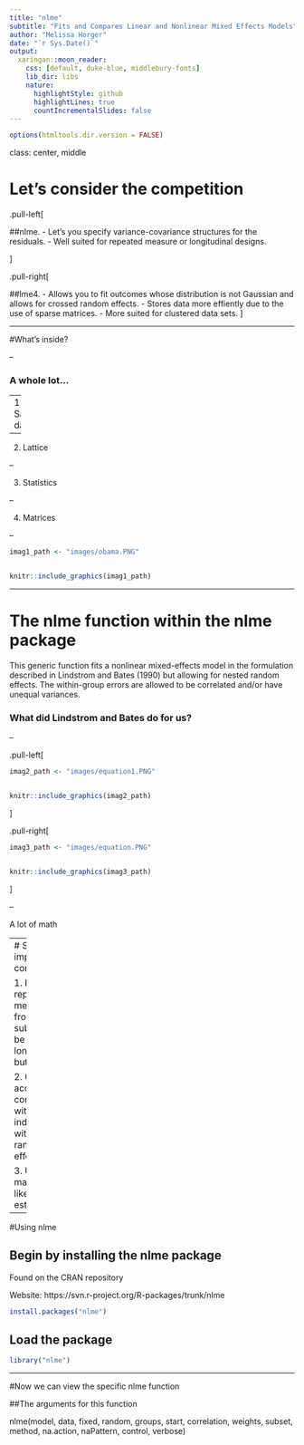 ```yaml
---
title: "nlme"
subtitle: "Fits and Compares Linear and Nonlinear Mixed Effects Models"
author: "Melissa Horger"
date: "`r Sys.Date()`"
output:
  xaringan::moon_reader:
    css: [default, duke-blue, middlebury-fonts]
    lib_dir: libs
    nature:
      highlightStyle: github
      highlightLines: true
      countIncrementalSlides: false
---
```




```r
options(htmltools.dir.version = FALSE)
```



class: center, middle

# Let's consider the competition 

.pull-left[

##nlme. 
- Let's you specify variance-covariance structures for the residuals.
- Well suited for repeated measure or longitudinal designs. 

]

.pull-right[

##lme4.
- Allows you to fit outcomes whose distribution is not Gaussian and allows for crossed random effects.
- Stores data more effiently due to the use of sparse matrices.
- More suited for clustered data sets.
]


---


#What's inside? 

--

### A whole lot...

--
1. Sample data

--

2. Lattice

--

3. Statistics

--

4. Matrices


--

```r
imag1_path <- "images/obama.PNG"


knitr::include_graphics(imag1_path)
```

---

# The nlme function within the nlme package

This generic function fits a nonlinear mixed-effects model in the formulation described in Lindstrom and Bates (1990) but allowing for nested random effects. The within-group errors are allowed to be correlated and/or have unequal variances.

### What did Lindstrom and Bates do for us? 

--

.pull-left[
```r
imag2_path <- "images/equation1.PNG"


knitr::include_graphics(imag2_path)

```

]

.pull-right[
```r
imag3_path <- "images/equation.PNG"


knitr::include_graphics(imag3_path)

```
]

--

A lot of math

---
# Some important considerations  

1. Need repeated measures from a single subject
  - May be longitudinal, but may not
  
2. Can account for correlations within individuals
  - within the random effects 
  
3. Uses maximum likelihood estimates 

---

#Using nlme

## Begin by installing the nlme package

Found on the CRAN repository 


Website: https://svn.r-project.org/R-packages/trunk/nlme

```r
install.packages("nlme")
```


## Load the package 
```r
library("nlme")
```

---

#Now we can view the specific nlme function



##The arguments for this function

nlme(model, data, fixed, random, groups, start, correlation, weights,
subset, method, na.action, naPattern, control, verbose)









